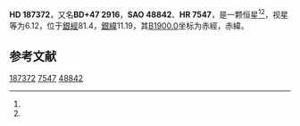 {{Starbox begin
| name = HD 187372
}}
{{Starbox observe
| epoch = [[J2000.0|J2000.0]]
| constell = {{星座名待查}}<ref name=SIMBAD>{{cite web
 | url=http://simbad.u-strasbg.fr/simbad/sim-id?Ident=HR+7547
 | title=Pulsating variable Star
 | publisher=Centre de Données astronomiques de Strasbourg
 | work=SIMBAD
 | accessdate=2012-07-13
 | archive-date=2019-07-24
 | archive-url=https://web.archive.org/web/20190724232524/http://simbad.u-strasbg.fr/simbad/sim-id%3FIdent%3DHR%2B7547
 }}</ref><ref name=DATA>{{cite web
 | url=http://vizier.u-strasbg.fr/viz-bin/VizieR-5?-out.add=.&-source=5050&-corr=PK=HR&-out.max=9999&HR=7547
 | title=VizieR Detailed Page
 | accessdate=2012-07-13
 | archive-date=2016-03-05
 | archive-url=https://web.archive.org/web/20160305011246/http://vizier.u-strasbg.fr/viz-bin/VizieR-5?-out.add=.&-source=5050&-corr=PK=HR&-out.max=9999&HR=7547
 | dead-url=no
 }}</ref>
| 星官 = 
| ra = {{RA|19|47|26.8}}<ref name=SIMBAD /><ref name=DATA />
| dec = {{DEC|+47|54|28}}<ref name=SIMBAD /><ref name=DATA />
| appmag_v = 6.12<ref name=SIMBAD /><ref name=DATA />
}}
{{Starbox character
| class = M2III<ref name=SIMBAD /><ref name=DATA />
| b-v = 1.64<ref name=SIMBAD /><ref name=DATA />
| u-b = 1.99<ref name=SIMBAD /><ref name=DATA />
| r-i = <ref name=SIMBAD /><ref name=DATA />
| variable = 
}}
{{Starbox astrometry
| radial_v = 1.99
| prop_mo_ra = 3
| parallax = 
| p_error = 
}}
{{Starbox catalog
| names =BD+47 2916，[[SAO星表|SAO]] 48842，[[HD星表|HD]] 187372，[[HR星表|HR]] 7547}}
{{Starbox reference |Simbad=HR+7547}}
{{Starbox end}}

'''HD 187372'''，又名'''BD+47 2916'''，'''SAO 48842'''、'''HR 7547'''，是一颗恒星<ref name=SIMBAD /><ref name=DATA />，视星等为6.12，位于[[銀道座標系|銀經]]81.4，[[銀道座標系|銀緯]]11.19，其[[B1900.0|B1900.0]]坐标为赤經{{RA|19|44|31.4}}，赤緯{{DEC|+47|11.19|36}}。

== 参考文献 ==
{{reflist}}

{{star-stub}}

[[Category:HD和HDE天體|187372]]
[[Category:HR天體|7547]]
[[Category:SAO天體|48842]]